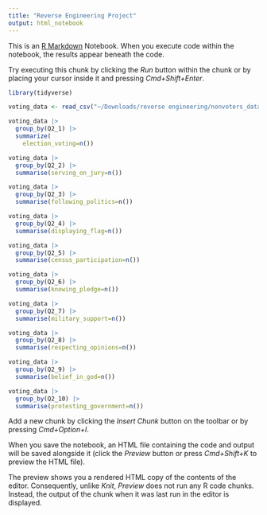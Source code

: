 ```yaml
---
title: "Reverse Engineering Project"
output: html_notebook
---
```


This is an [R Markdown](http://rmarkdown.rstudio.com) Notebook. When you execute code within the notebook, the results appear beneath the code.

Try executing this chunk by clicking the *Run* button within the chunk or by placing your cursor inside it and pressing *Cmd+Shift+Enter*.
```r
library(tidyverse)
```


```r
voting_data <- read_csv("~/Downloads/reverse engineering/nonvoters_data.csv")
```
```r
voting_data |>
  group_by(Q2_1) |>
  summarize(
    election_voting=n()) 
```
```r
voting_data |>
  group_by(Q2_2) |>
  summarise(serving_on_jury=n())
```
```r
voting_data |>
  group_by(Q2_3) |>
  summarise(following_politics=n())
```
```r
voting_data |>
  group_by(Q2_4) |>
  summarise(displaying_flag=n())
```
```r
voting_data |>
  group_by(Q2_5) |>
  summarise(census_participation=n())
```
```r
voting_data |>
  group_by(Q2_6) |>
  summarise(knowing_pledge=n())
```
```r
voting_data |>
  group_by(Q2_7) |>
  summarise(military_support=n())
```
```r
voting_data |>
  group_by(Q2_8) |>
  summarise(respecting_opinions=n())
```
```r
voting_data |>
  group_by(Q2_9) |>
  summarise(belief_in_god=n())
```
```r
voting_data |>
  group_by(Q2_10) |>
  summarise(protesting_government=n())
```



Add a new chunk by clicking the *Insert Chunk* button on the toolbar or by pressing *Cmd+Option+I*.

When you save the notebook, an HTML file containing the code and output will be saved alongside it (click the *Preview* button or press *Cmd+Shift+K* to preview the HTML file).

The preview shows you a rendered HTML copy of the contents of the editor. Consequently, unlike *Knit*, *Preview* does not run any R code chunks. Instead, the output of the chunk when it was last run in the editor is displayed.
